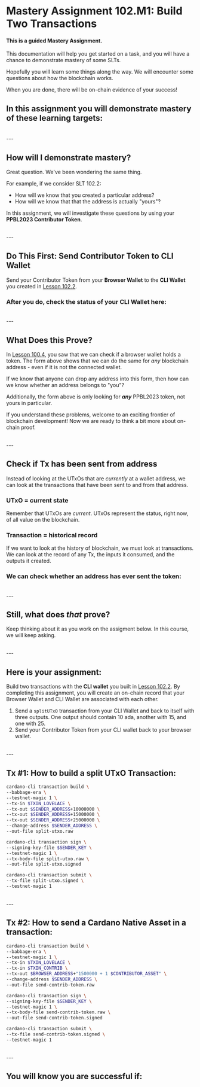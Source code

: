 
# Mastery Assignment 102.M1: Build Two Transactions
#### This is a guided Mastery Assignment.

This documentation will help you get started on a task, and you will have a chance to demonstrate mastery of some SLTs.

Hopefully you will learn some things along the way. We will encounter some questions about how the blockchain works.

When you are done, there will be on-chain evidence of your success!

## In this assignment you will demonstrate mastery of these learning targets:
<SLTSmall moduleNumber={102} id="102.1" />
<SLTSmall moduleNumber={102} id="102.2" />
<SLTSmall moduleNumber={102} id="102.3" />

<br />
---

## How will I demonstrate mastery?
Great question. We've been wondering the same thing.

For example, if we consider SLT 102.2:
- How will we know that you created a particular address?
- How will we know that that the address is actually "yours"?

In this assignment, we will investigate these questions by using your **PPBL2023 Contributor Token**.

<br />
---

## Do This First: Send Contributor Token to CLI Wallet
Send your Contributor Token from your **Browser Wallet** to the **CLI Wallet** you created in [Lesson 102.2](/modules/102/1022).

### After you do, check the status of your CLI Wallet here:

<CheckAddressHasContributorToken />

<br />
---

## What Does this Prove?
In [Lesson 100.4](/modules/100/1004), you saw that we can check if a browser wallet holds a token. The form above shows that we can do the same for *any* blockchain address - even if it is not the connected wallet.

If we know that anyone can drop any address into this form, then how can we know whether an address belongs to "you"?

Additionally, the form above is only looking for ***any*** PPBL2023 token, not yours in particular.

If you understand these problems, welcome to an exciting frontier of blockchain development! Now we are ready to think a bit more about on-chain proof.

<br />
---

## Check if Tx has been sent from address
Instead of looking at the UTxOs that are *currently* at a wallet address, we can look at the transactions that have been sent to and from that address.

### UTxO = current state
Remember that UTxOs are *current*. UTxOs represent the status, right now, of all value on the blockchain.

### Transaction = historical record
If we want to look at the history of blockchain, we must look at transactions. We can look at the record of any Tx, the inputs it consumed, and the outputs it created.

### We can check whether an address has ever sent the token:

<CheckTxFromAddressWithPolicyID />

<br />
---

## Still, what does *that* prove?

Keep thinking about it as you work on the assigment below. In this course, we will keep asking.

<br />
---

## Here is your assignment:
Build two transactions with the **CLI wallet** you built in [Lesson 102.2](/modules/102/1022). By completing this assignment, you will create an on-chain record that your Browser Wallet and CLI Wallet are associated with each other.

1. Send a `splitUTxO` transaction from your CLI Wallet and back to itself with three outputs. One output should contain 10 ada, another with 15, and one with 25.
2. Send your Contributor Token from your CLI wallet back to your browser wallet.

<br />
---

## Tx #1: How to build a split UTxO Transaction:
```bash
cardano-cli transaction build \
--babbage-era \
--testnet-magic 1 \
--tx-in $TXIN_LOVELACE \
--tx-out $SENDER_ADDRESS+10000000 \
--tx-out $SENDER_ADDRESS+15000000 \
--tx-out $SENDER_ADDRESS+25000000 \
--change-address $SENDER_ADDRESS \
--out-file split-utxo.raw

cardano-cli transaction sign \
--signing-key-file $SENDER_KEY \
--testnet-magic 1 \
--tx-body-file split-utxo.raw \
--out-file split-utxo.signed

cardano-cli transaction submit \
--tx-file split-utxo.signed \
--testnet-magic 1
```

<br />
---

## Tx #2: How to send a Cardano Native Asset in a transaction:
```bash
cardano-cli transaction build \
--babbage-era \
--testnet-magic 1 \
--tx-in $TXIN_LOVELACE \
--tx-in $TXIN_CONTRIB \
--tx-out $BROWSER_ADDRESS+"1500000 + 1 $CONTRIBUTOR_ASSET" \
--change-address $SENDER_ADDRESS \
--out-file send-contrib-token.raw

cardano-cli transaction sign \
--signing-key-file $SENDER_KEY \
--testnet-magic 1 \
--tx-body-file send-contrib-token.raw \
--out-file send-contrib-token.signed

cardano-cli transaction submit \
--tx-file send-contrib-token.signed \
--testnet-magic 1
```

<br />
---

## You will know you are successful if:
<CheckAssociatedWallet />

